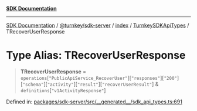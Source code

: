 [**SDK Documentation**](../../../../../../README.mdx)

***

[SDK Documentation](../../../../../../packages.mdx) / [@turnkey/sdk-server](../../../../README.mdx) / [index](../../../README.mdx) / [TurnkeySDKApiTypes](../README.mdx) / TRecoverUserResponse

# Type Alias: TRecoverUserResponse

> **TRecoverUserResponse** = `operations`\[`"PublicApiService_RecoverUser"`\]\[`"responses"`\]\[`"200"`\]\[`"schema"`\]\[`"activity"`\]\[`"result"`\]\[`"recoverUserResult"`\] & `definitions`\[`"v1ActivityResponse"`\]

Defined in: [packages/sdk-server/src/\_\_generated\_\_/sdk\_api\_types.ts:691](https://github.com/tkhq/sdk/blob/fd49bfe86475c8603b3eb385aa101efa36fa32fc/packages/sdk-server/src/__generated__/sdk_api_types.ts#L691)
